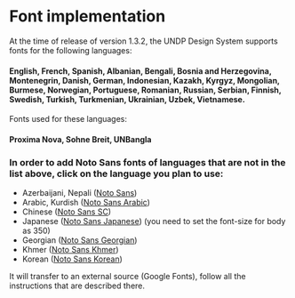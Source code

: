 
<Meta
  title="Getting started/Font Implementation"
/>

# Font implementation

At the time of release of version 1.3.2, the UNDP Design System supports fonts for the following languages:

#### English, French, Spanish, Albanian, Bengali, Bosnia and Herzegovina, Montenegrin, Danish, German, Indonesian, Kazakh, Kyrgyz, Mongolian, Burmese, Norwegian, Portuguese, Romanian, Russian, Serbian, Finnish, Swedish, Turkish, Turkmenian, Ukrainian, Uzbek, Vietnamese.

Fonts used for these languages:

#### Proxima Nova, Sohne Breit, UNBangla

### In order to add Noto Sans fonts of languages that are not in the list above, click on the language you plan to use:

- Azerbaijani, Nepali ([Noto Sans](https://fonts.google.com/noto/specimen/Noto+Sans?query=noto+sans))
- Arabic, Kurdish ([Noto Sans Arabic](https://fonts.google.com/noto/specimen/Noto+Sans+Arabic?query=noto+sans+arabic))
- Chinese ([Noto Sans SC](https://fonts.google.com/noto/specimen/Noto+Sans+SC?query=noto+sans+sc))
- Japanese ([Noto Sans Japanese](https://fonts.google.com/noto/specimen/Noto+Sans+JP?query=noto+sans+Japanese)) (you need to set the font-size for body as 350)
- Georgian ([Noto Sans Georgian](https://fonts.google.com/noto/specimen/Noto+Sans+Georgian))
- Khmer ([Noto Sans Khmer](https://fonts.google.com/noto/specimen/Noto+Sans+Khmer))
- Korean ([Noto Sans Korean](https://fonts.google.com/noto/specimen/Noto+Sans+KR))

It will transfer to an external source (Google Fonts), follow all the instructions that are described there.

